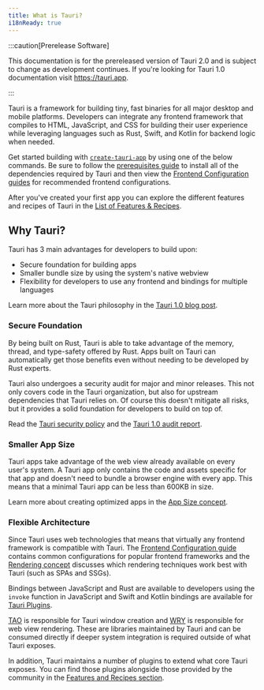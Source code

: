 ```yaml
---
title: What is Tauri?
i18nReady: true
---
```


:::caution[Prerelease Software]

This documentation is for the prereleased version of Tauri 2.0 and is subject to change as development continues. If you're looking for Tauri 1.0 documentation visit https://tauri.app.

:::

Tauri is a framework for building tiny, fast binaries for all major desktop and mobile platforms. Developers can integrate any frontend framework that compiles to HTML, JavaScript, and CSS for building their user experience while leveraging languages such as Rust, Swift, and Kotlin for backend logic when needed.

Get started building with [`create-tauri-app`](https://github.com/tauri-apps/create-tauri-app) by using one of the below commands. Be sure to follow the [prerequisites guide](/guides/prerequisites/) to install all of the dependencies required by Tauri and then view the [Frontend Configuration guides](/guides/frontend/) for recommended frontend configurations.


<Cta />

After you've created your first app you can explore the different features and recipes of Tauri in the [List of Features & Recipes](/features/).

## Why Tauri?

Tauri has 3 main advantages for developers to build upon:

- Secure foundation for building apps
- Smaller bundle size by using the system's native webview
- Flexibility for developers to use any frontend and bindings for multiple languages

Learn more about the Tauri philosophy in the [Tauri 1.0 blog post](/blog/tauri-1-0).

### Secure Foundation

By being built on Rust, Tauri is able to take advantage of the memory, thread, and type-safety offered by Rust. Apps built on Tauri can automatically get those benefits even without needing to be developed by Rust experts.

Tauri also undergoes a security audit for major and minor releases. This not only covers code in the Tauri organization, but also for upstream dependencies that Tauri relies on. Of course this doesn't mitigate all risks, but it provides a solid foundation for developers to build on top of.

Read the [Tauri security policy](https://github.com/tauri-apps/tauri/security/policy) and the [Tauri 1.0 audit report](https://github.com/tauri-apps/tauri/blob/dev/audits/Radically_Open_Security-v1-report.pdf).

### Smaller App Size

Tauri apps take advantage of the web view already available on every user's system. A Tauri app only contains the code and assets specific for that app and doesn't need to bundle a browser engine with every app. This means that a minimal Tauri app can be less than 600KB in size.

Learn more about creating optimized apps in the [App Size concept](/concepts/size).

### Flexible Architecture

Since Tauri uses web technologies that means that virtually any frontend framework is compatible with Tauri. The [Frontend Configuration guide](/guides/frontend/) contains common configurations for popular frontend frameworks and the [Rendering concept](/concepts/rendering) discusses which rendering techniques work best with Tauri (such as SPAs and SSGs).

Bindings between JavaScript and Rust are available to developers using the `invoke` function in JavaScript and Swift and Kotlin bindings are available for [Tauri Plugins](/guides/plugins/).

[TAO](https://github.com/tauri-apps/tao) is responsible for Tauri window creation and [WRY](https://github.com/tauri-apps/wry) is responsible for web view rendering. These are libraries maintained by Tauri and can be consumed directly if deeper system integration is required outside of what Tauri exposes.

In addition, Tauri maintains a number of plugins to extend what core Tauri exposes. You can find those plugins alongside those provided by the community in the [Features and Recipes section](/features).

